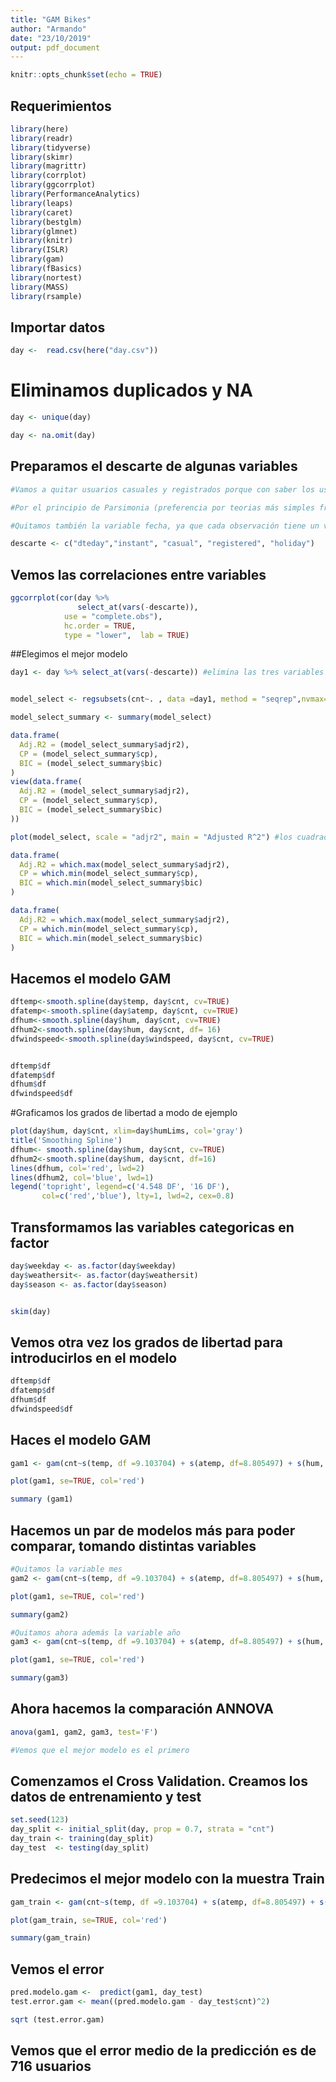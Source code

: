 ```yaml
---
title: "GAM Bikes"
author: "Armando"
date: "23/10/2019"
output: pdf_document
---
```


```r
knitr::opts_chunk$set(echo = TRUE)
```

## Requerimientos ##

```r

library(here)
library(readr)
library(tidyverse)
library(skimr) 
library(magrittr)
library(corrplot)
library(ggcorrplot) 
library(PerformanceAnalytics)
library(leaps)
library(caret) 
library(bestglm)
library(glmnet)
library(knitr)
library(ISLR)
library(gam)
library(fBasics)
library(nortest)
library(MASS)
library(rsample)

```

## Importar datos ##

```r

day <-  read.csv(here("day.csv"))

```

# Eliminamos duplicados y NA

```r

day <- unique(day)

day <- na.omit(day)

```

## Preparamos el descarte de algunas variables

```r

#Vamos a quitar usuarios casuales y registrados porque con saber los usuarios totales nos es suficiente (ya que son la suma de casuales y registrados)

#Por el principio de Parsimonia (preferencia por teorias más simples frente a complejas), eliminamos también la variable "festivo", ya que queda recogida también dentro de la variable "laborable"

#Quitamos también la variable fecha, ya que cada observación tiene un valor, y no aporta información significante. Por otro lado, mantengo sin embargo las variables mes y año porque quizá son significantes

descarte <- c("dteday","instant", "casual", "registered", "holiday")

```

## Vemos las correlaciones entre variables

```r

ggcorrplot(cor(day %>% 
               select_at(vars(-descarte)), 
            use = "complete.obs"),
            hc.order = TRUE,
            type = "lower",  lab = TRUE)

```

##Elegimos el mejor modelo

```r

day1 <- day %>% select_at(vars(-descarte)) #elimina las tres variables factor


model_select <- regsubsets(cnt~. , data =day1, method = "seqrep",nvmax=24) #si no ponemos 24, solo coge 8.

model_select_summary <- summary(model_select)

data.frame(
  Adj.R2 = (model_select_summary$adjr2),
  CP = (model_select_summary$cp),
  BIC = (model_select_summary$bic)
)
view(data.frame(
  Adj.R2 = (model_select_summary$adjr2),
  CP = (model_select_summary$cp),
  BIC = (model_select_summary$bic)
))

```


```r

plot(model_select, scale = "adjr2", main = "Adjusted R^2") #los cuadrados me dicen que en ese modelo que variables estam, las variables que mejor se ajustan al modelo

data.frame(
  Adj.R2 = which.max(model_select_summary$adjr2),
  CP = which.min(model_select_summary$cp),
  BIC = which.min(model_select_summary$bic)
)

```

```r

data.frame(
  Adj.R2 = which.max(model_select_summary$adjr2),
  CP = which.min(model_select_summary$cp),
  BIC = which.min(model_select_summary$bic)
)

```

## Hacemos el modelo GAM

```r

dftemp<-smooth.spline(day$temp, day$cnt, cv=TRUE)
dfatemp<-smooth.spline(day$atemp, day$cnt, cv=TRUE)
dfhum<-smooth.spline(day$hum, day$cnt, cv=TRUE)
dfhum2<-smooth.spline(day$hum, day$cnt, df= 16)
dfwindspeed<-smooth.spline(day$windspeed, day$cnt, cv=TRUE)


dftemp$df
dfatemp$df
dfhum$df
dfwindspeed$df


```

#Graficamos los grados de libertad a modo de ejemplo

```r

plot(day$hum, day$cnt, xlim=day$humLims, col='gray')
title('Smoothing Spline')
dfhum<- smooth.spline(day$hum, day$cnt, cv=TRUE)
dfhum2<-smooth.spline(day$hum, day$cnt, df=16)
lines(dfhum, col='red', lwd=2)
lines(dfhum2, col='blue', lwd=1)
legend('topright', legend=c('4.548 DF', '16 DF'),
       col=c('red','blue'), lty=1, lwd=2, cex=0.8)

```

## Transformamos las variables categoricas en factor

```r

day$weekday <- as.factor(day$weekday)
day$weathersit<- as.factor(day$weathersit)
day$season <- as.factor(day$season)


skim(day)

```

## Vemos otra vez los grados de libertad para introducirlos en el modelo

```r

dftemp$df
dfatemp$df
dfhum$df
dfwindspeed$df

```

## Haces el modelo GAM

```r

gam1 <- gam(cnt~s(temp, df =9.103704) + s(atemp, df=8.805497) + s(hum, df=4.548876) + s(windspeed, df=6.007664) + weekday + workingday + weathersit + season + mnth + yr,data=day)

plot(gam1, se=TRUE, col='red')

```
```r

summary (gam1)

```

## Hacemos un par de modelos más para poder comparar, tomando distintas variables

```r

#Quitamos la variable mes
gam2 <- gam(cnt~s(temp, df =9.103704) + s(atemp, df=8.805497) + s(hum, df=4.548876) + s(windspeed, df=6.007664) + weekday + workingday + weathersit + season + yr,data=day)

plot(gam1, se=TRUE, col='red')

summary(gam2)

```

```r

#Quitamos ahora además la variable año
gam3 <- gam(cnt~s(temp, df =9.103704) + s(atemp, df=8.805497) + s(hum, df=4.548876) + s(windspeed, df=6.007664) + weekday + workingday + weathersit + season,data=day)

plot(gam1, se=TRUE, col='red')

summary(gam3)

```

## Ahora hacemos la comparación ANNOVA

```r

anova(gam1, gam2, gam3, test='F')

#Vemos que el mejor modelo es el primero

```

## Comenzamos el Cross Validation. Creamos los datos de entrenamiento y test

```r

set.seed(123)
day_split <- initial_split(day, prop = 0.7, strata = "cnt")
day_train <- training(day_split)
day_test  <- testing(day_split)

```

## Predecimos el mejor modelo con la muestra Train

```r

gam_train <- gam(cnt~s(temp, df =9.103704) + s(atemp, df=8.805497) + s(hum, df=4.548876) + s(windspeed, df=6.007664) + weekday + workingday + weathersit + season + mnth + yr,data=day_train)

plot(gam_train, se=TRUE, col='red')

```

```r

summary(gam_train)

```


## Vemos el error
```r

pred.modelo.gam <-  predict(gam1, day_test)
test.error.gam <- mean((pred.modelo.gam - day_test$cnt)^2)

sqrt (test.error.gam)
```


## Vemos que el error medio de la predicción es de 716 usuarios